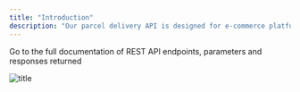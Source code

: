```yaml
---
title: "Introduction"
description: "Our parcel delivery API is designed for e-commerce platforms"
---
```


<Card title="Street API Reference" icon="link" href="/api-reference">
  Go to the full documentation of REST API endpoints, parameters and responses returned
</Card>

![title](/images/street.jpeg)
